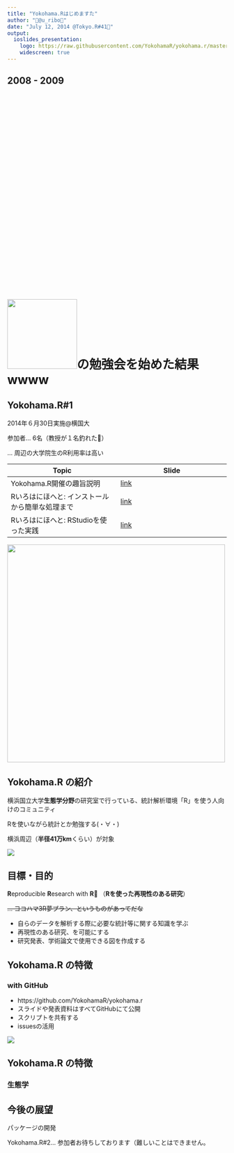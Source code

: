 ```yaml
---
title: "Yokohama.Rはじめますた"
author: "🍉@u_ribo🎃"
date: "July 12, 2014 @Tokyo.R#41🗼"
output:
  ioslides_presentation:
    logo: https://raw.githubusercontent.com/YokohamaR/yokohama.r/master/images/yokohamarIcon.png
    widescreen: true
---
```


## 2008 - 2009 {.vcenter}

<!-- This version of the embed code is no longer supported. Learn more: https://vimeo.com/s/tnm --> <object width="960" height="432"><param name="allowfullscreen" value="true" /><param name="allowscriptaccess" value="always" /><param name="movie" value="http://vimeo.com/moogaloop.swf?clip_id=100061279&amp;force_embed=1&amp;server=vimeo.com&amp;show_title=0&amp;show_byline=0&amp;show_portrait=0&amp;color=00adef&amp;fullscreen=1&amp;autoplay=1&amp;loop=0" /><embed src="http://vimeo.com/moogaloop.swf?clip_id=100061279&amp;force_embed=1&amp;server=vimeo.com&amp;show_title=0&amp;show_byline=0&amp;show_portrait=0&amp;color=00adef&amp;fullscreen=1&amp;autoplay=1&amp;loop=0" type="application/x-shockwave-flash" allowfullscreen="true" allowscriptaccess="always" width="960" height="432"></embed></object>

# <img src="https://raw.githubusercontent.com/uribo/rep-res-guideline/master/src/r-logo.png" width=160 />の勉強会を始めた結果wwww

## Yokohama.R#1 {.columns-2}

2014年６月30日実施\@横国大

参加者... 6名（教授が１名釣れた🎣）

... 周辺の大学院生のR利用率は高い

| Topic | Slide |
|-------|-------|
| Yokohama.R開催の趣旨説明 | [link](http://yokohamar.github.io/Welcome-to-Yokohama.R/) |
| Rいろはにほへと: インストールから簡単な処理まで | [link](http://yokohamar.github.io/introduction-to-r/index.html) |
| Rいろはにほへと: RStudioを使った実践 | [link](http://yokohamar.github.io/introduction-to-r/index2.html) |

<img src="https://dl.dropbox.com/s/yp27bdj1be4qqxi/yokohamar1-1.jpg" width=500 />

## Yokohama.R の紹介 {.columns-2}

横浜国立大学<span class="blue3">**生態学分野**</span>の研究室で行っている、統計解析環境「R」を使う人向けのコミュニティ

Rを使いながら統計とか勉強する(・∀・)

横浜周辺（**半径41万km**くらい）が対象

![](https://raw.githubusercontent.com/YokohamaR/yokohama.r/master/images/yokohamarIcon.png)

## 目標・目的

<span class="blue3">**R**</span>eproducible <span class="yellow3">**R**</span>esearch with <span class="green3">**R**</span>🍺 （**Rを使った再現性のある研究**）

~~... ヨコハマ3R夢プラン、というものがあってだな~~

* 自らのデータを解析する際に必要な統計等に関する知識を学ぶ
* 再現性のある研究、を可能にする
* 研究発表、学術論文で使用できる図を作成する

## Yokohama.R の特徴 {.columns-2}

### with GitHub

* https://github.com/YokohamaR/yokohama.r
* スライドや発表資料はすべてGitHubにて公開
* スクリプトを共有する
* issuesの活用

![](https://github.com/YokohamaR/yokohama.r/wiki/src/images/github-yokohamar-capture.png)

## Yokohama.R の特徴 {.columns-2}

### 生態学

## 今後の展望

パッケージの開発

Yokohama.R#2... 参加者お待ちしております（難しいことはできません。